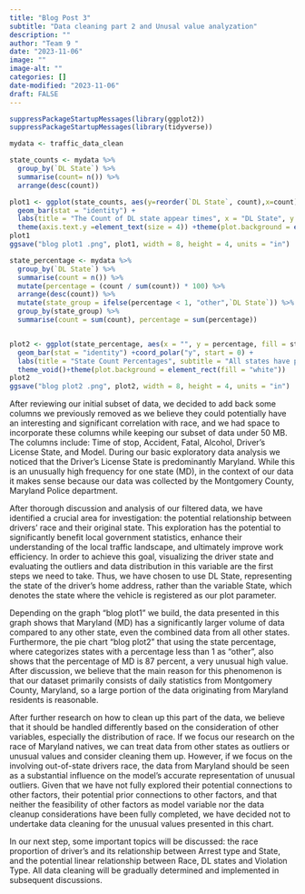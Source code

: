 ```yaml
---
title: "Blog Post 3"
subtitle: "Data cleaning part 2 and Unusal value analyzation"
description: ""
author: "Team 9 "
date: "2023-11-06"
image: ""
image-alt: ""
categories: []
date-modified: "2023-11-06"
draft: FALSE
---
```


```r
suppressPackageStartupMessages(library(ggplot2))
suppressPackageStartupMessages(library(tidyverse))

mydata <- traffic_data_clean

state_counts <- mydata %>% 
  group_by(`DL State`) %>%
  summarise(count= n()) %>% 
  arrange(desc(count))

plot1 <- ggplot(state_counts, aes(y=reorder(`DL State`, count),x=count)) + 
  geom_bar(stat = "identity") +
  labs(title = "The Count of DL state appear times", x = "DL State", y = "Count numbers") + theme_minimal() +
  theme(axis.text.y =element_text(size = 4)) +theme(plot.background = element_rect(fill = "white"))
plot1
ggsave("blog plot1 .png", plot1, width = 8, height = 4, units = "in")
```


```r
state_percentage <- mydata %>% 
  group_by(`DL State`) %>%
  summarise(count = n()) %>%
  mutate(percentage = (count / sum(count)) * 100) %>%
  arrange(desc(count)) %>%
  mutate(state_group = ifelse(percentage < 1, "other",`DL State`)) %>%
  group_by(state_group) %>%
  summarise(count = sum(count), percentage = sum(percentage))


plot2 <- ggplot(state_percentage, aes(x = "", y = percentage, fill = state_group)) +
  geom_bar(stat = "identity") +coord_polar("y", start = 0) +
  labs(title = "State Count Percentages", subtitle = "All states have percentage less than 1 grouped as 'other'",fill = "State") +   geom_text(aes(label = paste0(round(percentage, 1), "%")),position = position_stack(vjust = 0.5))+
  theme_void()+theme(plot.background = element_rect(fill = "white"))
plot2
ggsave("blog plot2 .png", plot2, width = 8, height = 4, units = "in")
```

After reviewing our initial subset of data, we decided to add back some columns we previously removed as we believe they could potentially have an interesting and significant correlation with race, and we had space to incorporate these columns while keeping our subset of data under 50 MB. The columns include: Time of stop, Accident, Fatal, Alcohol, Driver’s License State, and Model. During our basic exploratory data analysis we noticed that the Driver's License State is predominantly Maryland. While this is an unusually high frequency for one state (MD), in the context of our data it makes sense because our data was collected by the Montgomery County, Maryland Police department. 

After thorough discussion and analysis of our filtered data, we have identified a crucial area for investigation: the potential relationship between drivers’ race and their original state. This exploration has the potential to significantly benefit local government statistics, enhance their understanding of the local traffic landscape, and ultimately improve work efficiency. In order to achieve this goal, visualizing the driver state and evaluating the outliers and data distribution in this variable are the first steps we need to take. Thus, we have chosen to use DL State, representing the state of the driver's home address, rather than the variable State, which denotes the state where the vehicle is registered as our plot parameter.

Depending on the graph "blog plot1" we build, the data presented in this graph shows that Maryland (MD) has a significantly larger volume of data compared to any other state, even the combined data from all other states. Furthermore, the pie chart "blog plot2" that using the state percentage, where categorizes states with a percentage less than 1 as "other", also shows that the percentage of MD is 87 percent, a very unusual high value. After discussion, we believe that the main reason for this phenomenon is that our dataset primarily consists of daily statistics from Montgomery County, Maryland, so a large portion of the data originating from Maryland residents is reasonable.

After further research on how to clean up this part of the data, we believe that it should be handled differently based on the consideration of other variables, especially the distribution of race. If we focus our research on the race of Maryland natives, we can treat data from other states as outliers or unusual values and consider cleaning them up. However, if we focus on the involving out-of-state drivers race, the data from Maryland should be seen as a substantial influence on the model's accurate representation of unusual outliers. Given that we have not fully explored their potential connections to other factors, their potential prior connections to other factors, and that neither the feasibility of other factors as model variable nor the data cleanup considerations have been fully completed, we have decided not to undertake data cleaning for the unusual values presented in this chart.   

In our next step, some important topics will be discussed: the race proportion of driver’s and its relationship between Arrest type and State, and the potential linear relationship between Race, DL states and Violation Type. All data cleaning will be gradually determined and implemented in subsequent discussions. 





